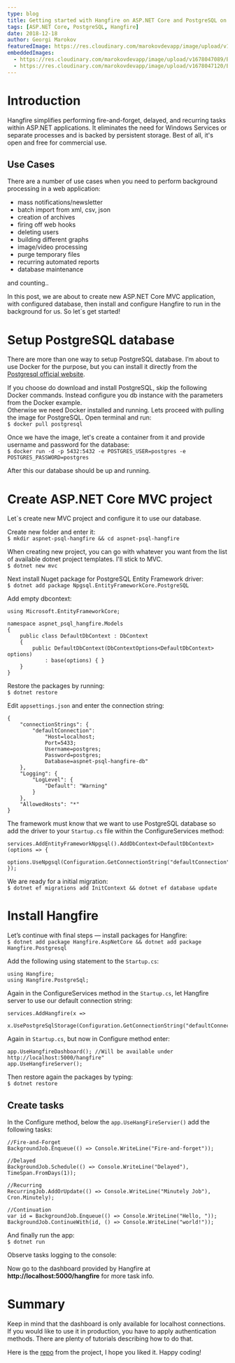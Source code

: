 ```yaml
---
type: blog
title: Getting started with Hangfire on ASP.NET Core and PostgreSQL on Docker
tags: [ASP.NET Core, PostgreSQL, Hangfire]
date: 2018-12-18
author: Georgi Marokov
featuredImage: https://res.cloudinary.com/marokovdevapp/image/upload/v1697750540/Blogs/getting-started-hangfire/hangfire-asp_vdncym.png
embeddedImages:
  - https://res.cloudinary.com/marokovdevapp/image/upload/v1678047089/Blogs/getting-started-hangfire/Screenshot-from-2018-12-28-21-00-08_ehn0fo.png
  - https://res.cloudinary.com/marokovdevapp/image/upload/v1678047120/Blogs/getting-started-hangfire/Screenshot-from-2018-12-28-21-00-56_xv25br.png
---
```


# Introduction

Hangfire simplifies performing fire-and-forget, delayed, and recurring tasks within ASP.NET applications. It eliminates
the need for Windows Services or separate processes and is backed by persistent storage. Best of all, it's open and free
for commercial use.

## Use Cases

There are a number of use cases when you need to perform background processing in a web application:

- mass notifications/newsletter
- batch import from xml, csv, json
- creation of archives
- firing off web hooks
- deleting users
- building different graphs
- image/video processing
- purge temporary files
- recurring automated reports
- database maintenance

and counting..

In this post, we are about to create new ASP.NET Core MVC application, with configured database, then install and
configure Hangfire to run in the background for us. So let`s get started!

# Setup PostgreSQL database

There are more than one way to setup PostgreSQL database. I’m about to use Docker for the purpose, but you can install
it directly from the [Postgresql official website](https://www.postgresql.org/download/).

If you choose do download and install PostgreSQL, skip the following Docker commands. Instead configure you db instance
with the parameters from the Docker example.  
Otherwise we need Docker installed and running. Lets proceed with pulling the image for PostgreSQL. Open terminal and
run:  
`$ docker pull postgresql`

Once we have the image, let's create a container from it and provide username and password for the database:  
`$ docker run -d -p 5432:5432 -e POSTGRES_USER=postgres -e POSTGRES_PASSWORD=postgres`

After this our database should be up and running.

# Create ASP.NET Core MVC project

Let`s create new MVC project and configure it to use our database.

Create new folder and enter it:  
`$ mkdir aspnet-psql-hangfire && cd aspnet-psql-hangfire`

When creating new project, you can go with whatever you want from the list of available dotnet project templates. I'll
stick to MVC.  
`$ dotnet new mvc`

Next install Nuget package for PostgreSQL Entity Framework driver:  
`$ dotnet add package Npgsql.EntityFrameworkCore.PostgreSQL`

Add empty dbcontext:

```
using Microsoft.EntityFrameworkCore;

namespace aspnet_psql_hangfire.Models
{
    public class DefaultDbContext : DbContext
    {
        public DefaultDbContext(DbContextOptions<DefaultDbContext> options)
            : base(options) { }
    }
}
```

Restore the packages by running:  
`$ dotnet restore`

Edit `appsettings.json` and enter the connection string:

```
{
    "connectionStrings": {
        "defaultConnection":
            "Host=localhost;
			Port=5433;
			Username=postgres;
			Password=postgres;
			Database=aspnet-psql-hangfire-db"
    },
	"Logging": {
		"LogLevel": {
			"Default": "Warning"
		}
	},
	"AllowedHosts": "*"
}
```

The framework must know that we want to use PostgreSQL database so add the driver to your `Startup.cs` file within the
ConfigureServices method:

```
services.AddEntityFrameworkNpgsql().AddDbContext<DefaultDbContext>(options => {
    options.UseNpgsql(Configuration.GetConnectionString("defaultConnection"));
});
```

We are ready for a initial migration:  
`$ dotnet ef migrations add InitContext && dotnet ef database update`

# Install Hangfire

Let’s continue with final steps — install packages for Hangfire:  
`$ dotnet add package Hangfire.AspNetCore && dotnet add package Hangfire.Postgresql`

Add the following using statement to the `Startup.cs`:

```
using Hangfire;
using Hangfire.PostgreSql;
```

Again in the ConfigureServices method in the `Startup.cs`, let Hangfire server to use our default connection string:

```
services.AddHangfire(x =>
    x.UsePostgreSqlStorage(Configuration.GetConnectionString("defaultConnection")));
```

Again in `Startup.cs`, but now in Configure method enter:

```
app.UseHangfireDashboard(); //Will be available under http://localhost:5000/hangfire"
app.UseHangfireServer();
```

Then restore again the packages by typing:  
`$ dotnet restore`

## Create tasks

In the Configure method, below the `app.UseHangFireServier()` add the following tasks:

```
//Fire-and-Forget
BackgroundJob.Enqueue(() => Console.WriteLine("Fire-and-forget"));

//Delayed
BackgroundJob.Schedule(() => Console.WriteLine("Delayed"), TimeSpan.FromDays(1));

//Recurring
RecurringJob.AddOrUpdate(() => Console.WriteLine("Minutely Job"), Cron.Minutely);

//Continuation
var id = BackgroundJob.Enqueue(() => Console.WriteLine("Hello, "));
BackgroundJob.ContinueWith(id, () => Console.WriteLine("world!"));
```

And finally run the app:  
`$ dotnet run`

Observe tasks logging to the console:

<GatsbyImage image={props.embedded.image1} alt="Hangfire tasks being executed" />

Now go to the dashboard provided by Hangfire at **http://localhost:5000/hangfire** for more task info.

<GatsbyImage image={props.embedded.image2} alt="Hangfire dashboard" />

# Summary

Keep in mind that the dashboard is only available for localhost connections. If you would like to use it in production,
you have to apply authentication methods. There are plenty of tutorials describing how to do that.

Here is the [repo](https://github.com/gmarokov/aspnet-psql-hangfire) from the project, I hope you liked it. Happy
coding!
